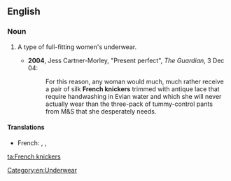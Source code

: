 ==English==
{{wikipedia}}
===Noun===
{{en-plural noun|[[French]] [[knickers]]}}

# {{UK}} A type of full-fitting women's underwear.
#*'''2004''', Jess Cartner-Morley, "Present perfect", ''The Guardian'', 3 Dec 04:
#*:For this reason, any woman would much, much rather receive a pair of silk '''French knickers''' trimmed with antique lace that require handwashing in Evian water and which she will never actually wear than the three-pack of tummy-control pants from M&S that she desperately needs. 

====Translations====
{{trans-top|type of underwear}}
*French: {{t|fr|culotte-short|f}}, {{t|fr|culotte flottante|f}}, {{t|fr|shorty|m}}
{{trans-mid}}
{{trans-bottom}}

[[Category:en:Underwear]]

[[ta:French knickers]]
